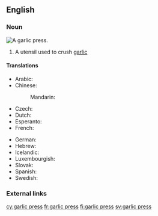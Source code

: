 ==English==

===Noun===
[[File:Presse-ail ikéa koncis 01.jpg|thumb|A garlic press.]]
{{en-noun|es}}
# A utensil used to crush [[garlic]]

==== Translations ====
{{trans-top|ustensil}}
* Arabic: {{t|ar|هراسة الثوم}}
* Chinese:
*: Mandarin: {{t+|cmn|蒜茸鉗|sc=Hani}}
* Czech: {{t|cs|lis na česnek}}
* Dutch: {{t|nl|knoflookpers|f}}
* Esperanto: {{t|eo|ajlopremilo}}
* French: {{t+|fr|presse-ail|m}}
{{trans-mid}}
* German: {{t+|de|Knoblauchpresse|f}}
* Hebrew: {{t|he|כותש שום}}
* Icelandic: {{t+|is|hvítlaukspressa|f}}
* Luxembourgish: {{t|lb|Knuewelekspress|f}}
* Slovak: {{t|sk|lis na cesnak}}
* Spanish: {{t|es|prensa de ajo|f}}
* Swedish: {{t+|sv|vitlökspress}}
{{trans-bottom}}

=== External links ===
{{projectlinks|wikipedia}}

[[cy:garlic press]]
[[fr:garlic press]]
[[fi:garlic press]]
[[sv:garlic press]]